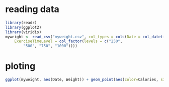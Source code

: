 # reading data
```r
library(readr)
library(ggplot2)
library(viridis)
myweight <- read_csv("myweight.csv", col_types = cols(Date = col_datetime(format = "%Y-%m-%d"), 
    ExerciseTimeLevel = col_factor(levels = c("250", 
        "500", "750", "1000"))))
```

# ploting 
```r
ggplot(myweight, aes(Date, Weight)) + geom_point(aes(color=Calories, size=ExerciseTime)) + geom_smooth(method='loess', span=0.2) + scale_color_viridis('Weekly Calories', option='plasma') + scale_size(name='Weekly ExerciseTime(mins)') + theme(legend.position = c(0.85, 0.7), legend.background = element_rect(fill=alpha('grey', 0))) + ylab('Weight(kg)') + labs(title='BodyMass') + scale_y_continuous(breaks=seq(round(min(myweight$Weight), 0), round(max(myweight$Weight), 0) + 1, 1)) + scale_x_datetime(date_breaks = 'month')
```

